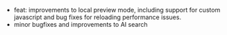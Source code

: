 - feat: improvements to local preview mode, including support for custom javascript and bug fixes for reloading performance issues.
- minor bugfixes and improvements to AI search